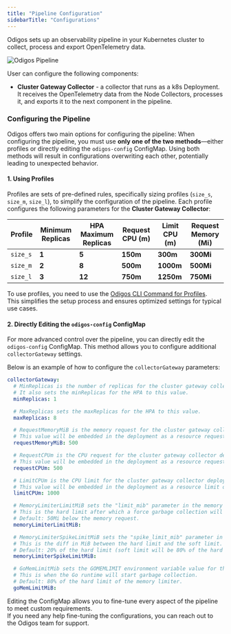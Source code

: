 ```yaml
---
title: "Pipeline Configuration"
sidebarTitle: "Configurations"
---
```


Odigos sets up an observability pipeline in your Kubernetes cluster to collect, process and export OpenTelemetry data.

<Frame>
    <img src="/images/odigos_pipeline.png" alt="Odigos Pipeline" />
</Frame>


User can configure the following components:

- **Cluster Gateway Collector** - a collector that runs as a k8s Deployment. It receives the OpenTelemetry data from the Node Collectors, processes it, and exports it to the next component in the pipeline.

### Configuring the Pipeline

Odigos offers two main options for configuring the pipeline:
<Info>
When configuring the pipeline, you must use **only one of the two methods**—either profiles or directly editing the `odigos-config` ConfigMap. Using both methods will result in configurations overwriting each other, potentially leading to unexpected behavior.
</Info>

#### 1. Using Profiles

Profiles are sets of pre-defined rules, specifically sizing profiles (`size_s`, `size_m`, `size_l`), to simplify the configuration of the pipeline. Each profile configures the following parameters for the **Cluster Gateway Collector**:

| Profile  | Minimum Replicas      | HPA Maximum Replicas      | Request CPU (m)      | Limit CPU (m)      | Request Memory (Mi)
|----------|-----------------------|----------------------|-----------------|---------------|----------------------|
| `size_s` | **1**                 | **5**                | **150m**        | **300m**      | **300Mi**            |
| `size_m` | **2**                 | **8**                | **500m**        | **1000m**     | **500Mi**            |
| `size_l` | **3**                 | **12**               | **750m**        | **1250m**     | **750Mi**            |

To use profiles, you need to use the [Odigos CLI Command for Profiles](../cli/odigos_profile).  
This simplifies the setup process and ensures optimized settings for typical use cases.

#### 2. Directly Editing the `odigos-config` ConfigMap

For more advanced control over the pipeline, you can directly edit the `odigos-config` ConfigMap. This method allows you to configure additional `collectorGateway` settings.

Below is an example of how to configure the `collectorGateway` parameters:

```yaml
collectorGateway:
  # MinReplicas is the number of replicas for the cluster gateway collector deployment.
  # It also sets the minReplicas for the HPA to this value.
  minReplicas: 1

  # MaxReplicas sets the maxReplicas for the HPA to this value.
  maxReplicas: 8

  # RequestMemoryMiB is the memory request for the cluster gateway collector deployment.
  # This value will be embedded in the deployment as a resource request of the form "memory: <value>Mi".
  requestMemoryMiB: 500

  # RequestCPUm is the CPU request for the cluster gateway collector deployment.
  # This value will be embedded in the deployment as a resource request of the form "cpu: <value>m".
  requestCPUm: 500

  # LimitCPUm is the CPU limit for the cluster gateway collector deployment.
  # This value will be embedded in the deployment as a resource limit of the form "cpu: <value>m".
  limitCPUm: 1000

  # MemoryLimiterLimitMiB sets the "limit_mib" parameter in the memory limiter configuration for the collector gateway.
  # This is the hard limit after which a force garbage collection will be performed.
  # Default: 50Mi below the memory request.
  memoryLimiterLimitMiB: 

  # MemoryLimiterSpikeLimitMiB sets the "spike_limit_mib" parameter in the memory limiter configuration.
  # This is the diff in MiB between the hard limit and the soft limit.
  # Default: 20% of the hard limit (soft limit will be 80% of the hard limit).
  memoryLimiterSpikeLimitMiB: 

  # GoMemLimitMib sets the GOMEMLIMIT environment variable value for the collector gateway deployment.
  # This is when the Go runtime will start garbage collection.
  # Default: 80% of the hard limit of the memory limiter.
  goMemLimitMiB:
```


Editing the ConfigMap allows you to fine-tune every aspect of the pipeline to meet custom requirements.  
If you need any help fine-tuning the configurations, you can reach out to the Odigos team for support.